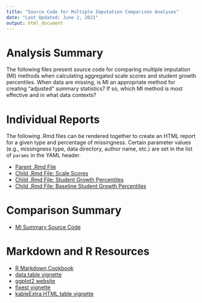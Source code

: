 ```yaml
---
title: "Source Code for Multiple Imputation Comparison Analyses"
date: "Last Updated: June 2, 2021"
output: html_document
---
```


# Analysis Summary

The following files present source code for comparing multiple imputation (MI) methods when calculating aggregated scale scores and student growth percentiles. When data are missing, is MI an appropriate method for creating "adjusted" summary statistics? If so, which MI method is most effective and in what data contexts?

# Individual Reports

The following .Rmd files can be rendered together to create an HTML report for a given type and percentage of missingness. Certain parameter values (e.g., missingness type, data directory, author name, etc.) are set in the list of `params` in the YAML header.  

* [Parent .Rmd File](https://centerforassessment.github.io/Internship_2021/articles/MI_Individual_Reports_Main.html)
* [Child .Rmd File: Scale Scores](https://centerforassessment.github.io/Internship_2021/articles/MI_Individual_Reports_Child_SS.html)
* [Child .Rmd File: Student Growth Percentiles](https://centerforassessment.github.io/Internship_2021/articles/MI_Individual_Reports_Child_SGP.html)
* [Child .Rmd File: Baseline Student Growth Percentiles](https://centerforassessment.github.io/Internship_2021/articles/MI_Individual_Reports_Child_SGPB.html)

# Comparison Summary

* [MI Summary Source Code](https://centerforassessment.github.io/Internship_2021/articles/MI_Summary_Source_Code.html)

# Markdown and R Resources

* [R Markdown Cookbook](https://bookdown.org/yihui/rmarkdown-cookbook/)
* [data.table vignette](https://cran.r-project.org/web/packages/data.table/vignettes/datatable-intro.html)
* [ggplot2 website](https://ggplot2.tidyverse.org/)
* [fixest vignette](https://cran.r-project.org/web/packages/fixest/vignettes/fixest_walkthrough.html)
* [kableExtra HTML table vignette](https://cran.r-project.org/web/packages/kableExtra/vignettes/awesome_table_in_html.html)



